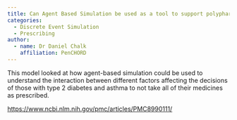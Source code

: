```yaml
---
title: Can Agent Based Simulation be used as a tool to support polypharmacy prescribing practice?
categories:
  - Discrete Event Simulation
  - Prescribing
author:
  - name: Dr Daniel Chalk
    affiliation: PenCHORD
---
```


This model looked at how agent-based simulation could be used to understand the interaction between different factors affecting the decisions of those with type 2 diabetes and asthma to not take all of their medicines as prescribed.

<https://www.ncbi.nlm.nih.gov/pmc/articles/PMC8990111/>